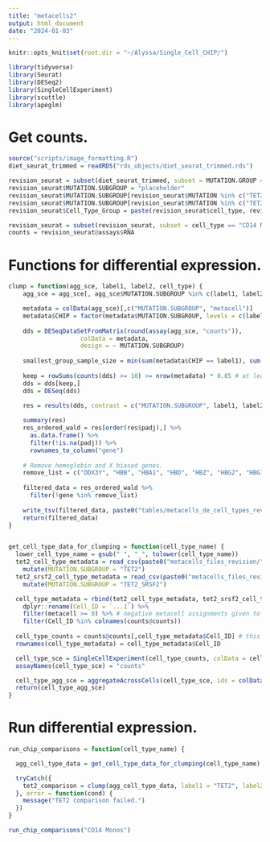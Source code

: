 ```yaml
---
title: "metacells2"
output: html_document
date: "2024-01-03"
---
```


```r
knitr::opts_knit$set(root.dir = "~/Alyssa/Single_Cell_CHIP/")

library(tidyverse)
library(Seurat)
library(DESeq2)
library(SingleCellExperiment)
library(scuttle)
library(apeglm)
```

# Get counts.
```r
source("scripts/image_formatting.R")
diet_seurat_trimmed = readRDS("rds_objects/diet_seurat_trimmed.rds")

revision_seurat = subset(diet_seurat_trimmed, subset = MUTATION.GROUP == "TET2")
revision_seurat$MUTATION.SUBGROUP = "placeholder"
revision_seurat$MUTATION.SUBGROUP[revision_seurat$MUTATION %in% c("TET2 V1900F (2%)", "TET2 G68X (2%)", "TET2 (33%)", "TET2 (6.2%)", "TET2 C1378Y (23%)")] = "TET2"
revision_seurat$MUTATION.SUBGROUP[revision_seurat$MUTATION %in% c("TET2 R1516X (30%), TET2 Q659X (29%), SRSF2 P95H (3%)", "SRSF2 P95R (40%), TET2 L957Ifs*15 (51%)", "SRSF2 (33%), TET2 Y1245Lfs*22 (27%), TET2 Q742X(42%)")] = "TET2_SRSF2"
revision_seurat$Cell_Type_Group = paste(revision_seurat$cell_type, revision_seurat$MUTATION.SUBGROUP, revision_seurat$STIM)

revision_seurat = subset(revision_seurat, subset = cell_type == "CD14 Monos")
counts = revision_seurat@assays$RNA

```

# Functions for differential expression.
```r
clump = function(agg_sce, label1, label2, cell_type) {
    agg_sce = agg_sce[, agg_sce$MUTATION.SUBGROUP %in% c(label1, label2)] # Subset on group of interest.

    metadata = colData(agg_sce)[,c("MUTATION.SUBGROUP", "metacell")]
    metadata$CHIP = factor(metadata$MUTATION.SUBGROUP, levels = c(label2, label1)) # Establish to get the order we want.
    
    dds = DESeqDataSetFromMatrix(round(assay(agg_sce, "counts")), 
                    colData = metadata, 
                    design = ~ MUTATION.SUBGROUP)
    
    smallest_group_sample_size = min(sum(metadata$CHIP == label1), sum(metadata$CHIP == label2))
    
    keep = rowSums(counts(dds) >= 10) >= nrow(metadata) * 0.85 # at least 85% of metacells have at least 10 transcripts
    dds = dds[keep,]
    dds = DESeq(dds)
    
    res = results(dds, contrast = c("MUTATION.SUBGROUP", label1, label2))

    summary(res)
    res_ordered_wald = res[order(res$padj),] %>%
      as.data.frame() %>%
      filter(!is.na(padj)) %>%
      rownames_to_column("gene")
    
    # Remove hemoglobin and X biased genes.
    remove_list = c("DDX3Y", "HBB", "HBA1", "HBD", "HBZ", "HBG2", "HBG1", "HBG2", "CYB5R3", "HBE1", "HBM", "HBQ1", "XIST", "UTY", "USP9Y", res_ordered_wald$gene[grep("MRP", res_ordered_wald$gene)])
    
    filtered_data = res_ordered_wald %>%
      filter(!gene %in% remove_list)
  
    write_tsv(filtered_data, paste0("tables/metacells_de_cell_types_revision/", cell_type, "_", label1, "_vs_", label2, ".tsv"))
    return(filtered_data)
}


get_cell_type_data_for_clumping = function(cell_type_name) {
  lower_cell_type_name = gsub(" ", "_", tolower(cell_type_name))
  tet2_cell_type_metadata = read_csv(paste0("metacells_files_revision/", lower_cell_type_name, "_tet2_veh_metacells.csv")) %>%
    mutate(MUTATION.SUBGROUP = "TET2")
  tet2_srsf2_cell_type_metadata = read_csv(paste0("metacells_files_revision/", lower_cell_type_name, "_tet2_srsf2_veh_metacells.csv")) %>%
    mutate(MUTATION.SUBGROUP = "TET2_SRSF2")

  cell_type_metadata = rbind(tet2_cell_type_metadata, tet2_srsf2_cell_type_metadata) %>%
    dplyr::rename(Cell_ID = `...1`) %>%
    filter(metacell >= 0) %>% # negative metacell assignments given to outliers
    filter(Cell_ID %in% colnames(counts@counts))
    
  cell_type_counts = counts@counts[,cell_type_metadata$Cell_ID] # this syntax changes for seurat v4 and seurat v5 (counts vs counts@counts)
  rownames(cell_type_metadata) = cell_type_metadata$Cell_ID

  cell_type_sce = SingleCellExperiment(cell_type_counts, colData = cell_type_metadata)
  assayNames(cell_type_sce) = "counts"

  cell_type_agg_sce = aggregateAcrossCells(cell_type_sce, ids = colData(cell_type_sce)[,c("MUTATION.SUBGROUP", "metacell")])
  return(cell_type_agg_sce)
}
```


# Run differential expression.
```r
run_chip_comparisons = function(cell_type_name) {

  agg_cell_type_data = get_cell_type_data_for_clumping(cell_type_name)

  tryCatch({
    tet2_comparison = clump(agg_cell_type_data, label1 = "TET2", label2 = "TET2_SRSF2", cell_type = cell_type_name) 
  }, error = function(cond) {
    message("TET2 comparison failed.")
  })
}

run_chip_comparisons("CD14 Monos")
```

